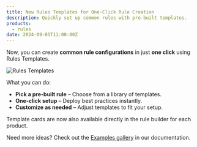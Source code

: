 ```yaml
---
title: New Rules Templates for One-Click Rule Creation
description: Quickly set up common rules with pre-built templates.
products:
  - rules
date: 2024-09-05T11:00:00Z
---
```


Now, you can create **common rule configurations** in just **one click** using Rules Templates.

![Rules Templates](~/assets/images/changelog/rules/rules-templates.gif)

What you can do:
- **Pick a pre-built rule** – Choose from a library of templates.
- **One-click setup** – Deploy best practices instantly.
- **Customize as needed** – Adjust templates to fit your setup.

Template cards are now also available directly in the rule builder for each product.

Need more ideas? Check out the [Examples gallery](/rules/examples/) in our documentation.
